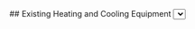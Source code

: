 
<Tabs>
    <Tab eventKey="assessment" title="Assessment">
        ## Existing Heating and Cooling Equipment
        <Select label="This heat pump will…" options={[
            "Replace electric resistance heat",
            "Replace natural gas heat",
            "Replace fuel oil heat",
            "Replace propane heat",
            "Replace wood heat",
            "Displace/Reduce electric resistance heat",
            "Displace/Reduce natural gas heat",
            "Displace/Reduce fuel oil heat",
            "Displace/Reduce propane heat",
            "Displace/Reduce wood heat",
            ]} path="heat_pump_purpose" />

        ## Visual Assessment of the Existing Equipment

        <PhotoInput id="existing_heating_appliance_photo" label="Existing Heating Appliance - Photo">
           Take a wide-angle photo of the existing heating appliance showing the condition.
           Examples of heating appliances: gas furnace, oil furnace, gas boiler, oil boiler, gas wall heater,
           electric wall heater, electric baseboard, wood stove, pellet stove, etc.
        </PhotoInput>
        <PhotoInput id="existing_heating_appliance_name_plate_photo" label="Existing Heating Appliance Name Plate – Photo">
           Take a photo of the existing heating appliance’s nameplate.
        </PhotoInput>


        <Checkbox options={['No cooling appliance']} path="no_cooling_appliance"/>

        <ShowOrHide visible={props.data?.no_cooling_appliance?.length === 0}>
            <PhotoInput id="existing_cooling_appliance_photo" label="Existing Cooling Appliance – Photo">
                Take a wide-angle photo of the existing cooling appliance showing the condition.
                Examples of cooling appliances: central air conditioner,
                window air conditioner, wall air conditioner, evaporative cooler, old heat pump.
            </PhotoInput>
            <PhotoInput id="existing_cooling_appliance_name_plate_photo" label="Existing Cooling Appliance Name Plate – Photo ">
                Take a photo of the existing cooling appliance’s nameplate
            </PhotoInput>
        </ShowOrHide>


        ## Visual Assessment of the Ductwork
        If the ducts will be entirely replaced or the visual inspection found significant duct upgrades and
        repairs are needed:
        - Make notes and skip performing a duct leakage test at the initial phase
        - Perform the duct leakage test post upgrades and repairs to verify the ducts are sufficiently airtight
        <PhotoInput id="existing_ductwork_photo" label="Ductwork – Photo">
            Provide a representative photo of the existing ductwork condition.
        </PhotoInput>
        <StringInput label="Ductwork Comments" path="comment_ductwork" />

        ## Static Pressure Test
        Total external static pressure measurement
        <PhotoInput id="preupgrade_static_pressure_test_photo" label="Pre-upgrade Static Pressure Test – Photo" uploadable>
            Take a photo of the manometer readout or screenshot from digital instrument app.
        </PhotoInput>
        <StringInput label="Comment on remediation plans" path="comment_pre_upgrade_static_pressure_test" hint="If total external static pressure is above 0.5 i.w.c, assess whether the static pressure is in the supply or return. If it is in the return, consider recommending upsizing the return filter to accommodate a larger size and a deeper filter." />

        ## Airflow Test
        Use flow plate test OR the pressure matching technique OR the total external static pressure vs CFM fan curve method
        <PhotoInput id="pre_upgrade_air_flow_test_setup_photo" label="Pre-Upgrade Airflow Test Setup – Photo">
            Take a photo of the airflow test setup.
        </PhotoInput>
        <PhotoInput id="pre_upgrade_air_flow_test_results_photo" label="Pre-Upgrade Airflow Results – Photo" uploadable >
            Take a photo of the manometer CFM or upload a screenshot of the instrument app or the manometer and fan curve chart/table.
        </PhotoInput>
        <StringInput label="Comments on Pre-Upgrade Airflow Test" path="comment_pre_upgrade_air_flow_test" hint="Comment on remediation plan if flow is much lower than 400 CFM per ton" />

        ## Duct Leakage Testing
        If the ducts will be entirely replaced or the visual inspection found significant duct upgrades and
        repairs are needed:
        - Make notes and skip performing a duct leakage test at the initial phase
        - Perform the duct leakage test post upgrades and repairs to verify the ducts are sufficiently airtight

        <Select label="Select the test method used:" options={["Duct leakage tester", "Pressure pan","Airflow hood (capture hood, balometer)"]} path="duct_leakage_test_method" />

        <ShowOrHide visible={props.data?.duct_leakage_test_method === 'Duct leakage tester'}>
            <PhotoInput id="duct_test_setup_photo" label="Duct Test Setup – Photo">
                Take a photo of the duct test setup showing ring size and how it is attached to the duct system.
            </PhotoInput>
            <PhotoInput id="duct_leakage_cfm_photo" label="Duct Leakage CFM – Photo">
                Take a photo of the duct leakage test manometer, CFM at 25 Pa.
            </PhotoInput>

            | CFM25 per 100 ft<sup>2</sup> Calculator
            | ---------------------------------------
            | <NumberInput label="CFM25" min={0} path="cfm25_calculator.cfm25"  />
            | <NumberInput label="Conditioned Floor Area (ft&#178;)" min={0} path="cfm25_calculator.conditioned_floor_area"  />
            | CFM25 per 100 ft<sup>2</sup> = { props.data.cfm25_calculator?.cfm25 && props.data.cfm25_calculator?.conditioned_floor_area ? ((props.data.cfm25_calculator.cfm25 / props.data.cfm25_calculator.conditioned_floor_area) * 100).toFixed(2) : null }

            ## Type Of Test
            <Radio label="Type of duct leakage test performed" options={['Total Leakage','Leakage to Outside']} path="type_of_duct_leakage_radio" />
        </ShowOrHide>
        <ShowOrHide visible={props.data?.duct_leakage_test_method === 'Pressure pan'}>
            <PhotoInput id="pressure_pan_setup_photo" label="Pressure Pan Setup – Photo">
                Take a photo of the pressure pan and manometer measuring one supply register.
            </PhotoInput>
            <PhotoInput id="pressure_pan_results_photo" label="Pressure Pan Results – Photo">
                Take a photo of the document showing the readings from all the supply registers.
            </PhotoInput>
        </ShowOrHide>
        <ShowOrHide visible={props.data?.duct_leakage_test_method === 'Airflow hood (capture hood, balometer)'}>
            <PhotoInput id="airflow_hood_setup_photo" label="Airflow Hood Setup  – Photo">
                Take a photo of the airflow hood measuring one supply register.
            </PhotoInput>
            <PhotoInput id="airflow_hood_results_photo" label="Airflow Hood Results  – Photo">
                Take a photo of the document showing the readings from all the supply registers.
            </PhotoInput>
        </ShowOrHide>

        ## Combustion Appliance Safety Testing
            <p>If the home upgrades will result in a barometric draft controlled or Category I appliance equipped with a draft
        hood or connected to a natural draft venting system remaining in the conditioned envelope of the home, combustion
        safety checks are required to be performed at the completion of the project. </p>

    </Tab>
     <Tab eventKey="planning" title="Planning">
       ## Planned Install Location
        <PhotoInput id="proposed_odu_install_location_photo" label="Proposed ODU Install Location – Photo">
            Take a photo of proposed ODU install location.
        </PhotoInput>
        <Radio label="ODU Mounting Style" options={['Pad','Ground Stand','Wall Mount','Roof Mount']} path="outdoor_unit.odu_mounting_style" />

        <NumberInput label="ODU Inches Above The Ground (elevated above the snow)" min={0} path="outdoor_unit.odu_inches_above_ground" />

        <Radio label="Overhead Snow & Ice Protection" options={['Awning/Cover','None']} path="outdoor_unit.snow_ice_protection" />

        ## Manual J Calculation
        <Collapsible header="Manual J Calculation Details">
            Correctly sizing the heat pump for the home’s heating and cooling needs is much more
            important for a heat pump than for a furnace and AC system. Use ACCA-approved Manual J
            residential load calculation software. It is recommended that the Manual J calculations be
            performed with the home occupant present that knows the most about the home to help
            determine the most accurate values to enter. Ask the home occupant whether any rooms
            presently get too hot or cold.
        </Collapsible>

         <FileInput id="manual_j_file" label="PDF of Manual J - File">
                Attach the Manual J load calculations showing design conditions, conditioned square footage,
                and the heating and cooling load calculations.
        </FileInput>
        <StringInput label="Manual J Notes or Comments" path="comment_manual_j" />

        ## Equipment Performance Tables
        You are encouraged to use the <a href="https://basc.pnnl.gov/cchp_decision_tool" target="_blank" rel="noopener noreferrer">Cold Climate Heat Pump Decision Tool</a> which
        can help assist in selecting the right heat pump for this home. The Cold Climate Heat Pump Decision Tool will
        make use of the Manual J load values and the duct air flow capability test result data.

        <Collapsible header="Equipment Selection Details">
        Select the equipment based on the ASHRAE heating and cooling design conditions, Manual J load calculation or alternate load sizing
        method such as sizing the equipment to the air flow capability of the ducts if it is less than the Manual J loads.
        The Cold Climate Heat Pump Decision Tool will recommend equipment sized to the capability of the ducts.

        Equipment selection also depends on knowing the equipment’s performance at specific temperatures.
        Reference the manufacturer’s extended performance tables and/or the data from the NEEP Cold Climate Air Source Heat Pump List.
        Factor in decisions such as heat pump + auxiliary heat, or dual fuel into the equipment selection as applicable.
        If the existing ducts can only accommodate a heat pump below the size that is needed, discuss with the customer the
        options of air sealing and insulating the envelop more to decrease the heating and cooling loads, upgrading the ducts,
        or supplementing the central heat pump with one or more ductless heat pumps. ACCA’s Manual S can also be used to help
        select the right heat pump. Please add a comment recording the decisions made.
        </Collapsible>
        <PhotoInput id="mfg_extended_heating_performance_table_photo" label="Mfr's Heating Performance Table – Photo" uploadable>
            Upload a photo of the manufacturer's extended heating performance table.
        </PhotoInput>
        <NumberInput label="Aux Heat Lockout Above This Temperature (&deg;F)" min={0} path="aux_heat_lockout_temperature" />
        <NumberInput label="Compresser Lockout Below This Temperature (&deg;F)" min={0} path="compresser_lockout_temperature" />
        <NumberInput label="Dual Fuel Switch Over Temperature (&deg;F)" min={0} path="dual_fuel_switch_over_temperature" />

        <PhotoInput id="mfg_extended_cooling_performance_table_photo" label="Mfr's cooling performance table – Photo" uploadable>
            Upload a photo of the manufacturer's extended cooling performance table showing sensible, latent, or SHR.
        </PhotoInput>

        ## Pre-installation Additional Comments
        <StringInput label="Additional Comments" path="comment_ductwork_concluding_summary"  hint="E.g., Return air filter grille upsizing" />
    </Tab>
    <Tab eventKey="installation" title="Installation">
        <DateInput label="Installation Date" path="install_date" />
        ## Refrigerant Recovery
        <Radio label="Is this heat pump installation replacing an old AC or heat pump?" options={['Yes','No']} path="replacting_old_ac_or_heatpump" />
        <ShowOrHide visible={props.data.replacting_old_ac_or_heatpump === "Yes"}>
            <PhotoInput id="old_ac_or_heat_pump_photo" label="Old AC or Heat Hump Nameplate – Photo">
                Take a photo of the old AC or heat pump nameplate showing the refrigerant charge.
            </PhotoInput>
            <PhotoInput id="recover_setup_photo" label="Recovery Setup – Photo">
                Take a photo of the refrigerant recovery setup.
            </PhotoInput>
            <PhotoInput id="recover_scale_photo" label="Recovery Scale – Photo">
                Take a photo of the scale showing how much refrigerant was recovered out of the system.
            </PhotoInput>
       </ShowOrHide>
        ## Equipment
        <PhotoInput id="odu_nameplate_photo" label="ODU nameplate – Photo" >
            Take a photo of the Outdoor Unit (ODU) nameplate.
        </PhotoInput>
        <PhotoInput id="idu_nameplate_photo" label="IDU nameplate – Photo">
            Take a photo of the Indoor Unit (IDU) nameplate.
        </PhotoInput>
        ## Electrical
        <PhotoInput id="odu_circuit_breaker_photo" label="ODU circuit breaker – Photo">
            Take a photo showing the amperage of the Outdoor Unit (ODU) circuit breaker.
        </PhotoInput>
        <PhotoInput id="idu_circuit_breaker_photo" label="IDU circuit breaker – Photo">
            Take a photo showing the amperage of the Indoor Unit (IDU) circuit breaker.
        </PhotoInput>

        <StringInput label="Circuit Breaker Notes" path="comment_circuit_breaker_notes" hint="E.g., wire size modifications, or shared or repurposed circuits." />
        ## Installation Tests
        <PhotoInput id="nitrogen_pressure_test_setup_photo" label="Nitrogen Pressure Test Setup – Photo">
            Take a photo of the nitrogen pressure test setup. Test to 500 PSI or manufacturer's recommended test pressure.
        </PhotoInput>
        <PhotoInput id="nitrogen_pressure_test_result_photo" label="Nitrogen Pressure Decay Test Results – Photo">
            Take a photo of the pressure gauge showing the temperature-compensated pressure decay after 10 minutes. Please use a digital pressure gauge while the
            system is pressurized with nitrogen, check all the field made connections using non-corrosive bubble solution and/or an ultrasonic leak detector.
        </PhotoInput>
        <PhotoInput id="vacuum_decay_test_setup_photo" label="Vacuum Decay Test Setup – Photo">
            Take a photo of the vacuum/evacuation setup. Use core removal tool and minimize number of fittings.

            Valve cores are not to be reused under any circumstances after removal from the valve Body.
            The external sealing element of the core will take a “compression set”, conforming to the
            mating port surface after installation. This is a common phenomenon for rubber, and contributes
            to the robustness of rubber seals. But after the core has been removed and reinstalled the
            seal may experience difficulty sealing to another position with different surface conditions.
            Therefore, it is recommended that service personnel always install a new core when servicing the system.
        </PhotoInput>
        <PhotoInput id="vacuum_decay_test_results_photo" label="Vacuum Decay Test Results – Photo">
            Take a photo of the vacuum decay test results. Use a digital micron gauge. The system must be isolated from the vacuum pump. The vacuum must not rise above 500 microns in 15 minutes.
        </PhotoInput>
        ## Refrigerant Adjustments
        <PhotoInput id="refrigerant_adjustments_photo" label="Refrigerant Adjustments (if applicable) – Photo">
            Take a photo of the scale readout and calculations for the refrigerant charge adjustment.
        </PhotoInput>
        | Additional Refrigerant Calculator
        | ---------------------------------
        | <NumberInput label="Feet of line set beyond factory charge" min={0} path="refrigerant_calculator.ft_line_set_beyond_factory_charge" hint=""  />
        | <NumberInput label="Ounce of refrigerant per foot of line set" min={0} path="refrigerant_calculator.oz_per_ft_refrigerant" hint="Please write the ounces of additional refrigerant added beyond the factory charge behind the service cover." />
        |  Ounces of additional refrigerant = {(props.data?.refrigerant_calculator?.ft_line_set_beyond_factory_charge && props.data?.refrigerant_calculator?.oz_per_ft_refrigerant) ? props.data.refrigerant_calculator.ft_line_set_beyond_factory_charge  * props.data.refrigerant_calculator.oz_per_ft_refrigerant : null}
        <StringInput label="Notes about refrigerant quantity adjustments or weigh in" path="comment_refrigerant_quantity_adjustments_or_weigh_in" />
        ## Protection
        <PhotoInput id="condensate_line_photo" label="Condensate Line – Photo">
           Take a photo of the condensate line. If the condensate line runs through an unconditioned attic or crawlspace the line must be insulated to prevent condensation drips.
        </PhotoInput>
        <PhotoInput id="line_set_protection_photo" label="Line Set Protection – Photo">
           Take a photo of the line set and line set wall penetration protection.
        </PhotoInput>
        <PhotoInput id="electrical_surge_protection_device_photo" label="Electrical Surge Protection Device – Photo">
           Take a photo of the electrical surge protection device installed.
        </PhotoInput>
        <PhotoInput id="service_caps_photo" label="Service Caps Reinstalled and Tight – Photo">
           Take a photo of the service caps showing they have been reinstalled and tightened. Your jurisdiction may require the service port caps to be locking refrigerant caps.

           Install service caps that have o-ring seals or use a copper flare gasket to help seal a brass-on-brass mating surface.
        </PhotoInput>

        ## Plenum connections
         <PhotoInput id="plenum_connections_photo" label="Plenum Connections – Photo">
            Take a photo of the supply and return plenum connections to the air handler cabinet showing they have been sealed, insulated and have a vapor barrier.
        </PhotoInput>
    </Tab>
    <Tab eventKey="post_install" title="Post-Installation">
        ## Post-install Airflow Test
        <PhotoInput id="post_install_air_flow_test_setup_photo" label="Post-Install Airflow Test Setup – Photo">
            Take a photo of the post-installation airflow test setup.
        </PhotoInput>
         <PhotoInput id="post_install_air_flow_test_results_photo" label="Post-Install Airflow Test Results – Photo">
            Take a photo of the post-installation airflow test results.
        </PhotoInput>
         ## Post-install Static Pressure Test
        <PhotoInput id="post_install_static_pressure_test_setup_photo" label="Post-Install Static Pressure Test Setup – Photo">
            Take a photo of the static pressure test setup showing the tap placement.
        </PhotoInput>
        <PhotoInput id="post_install_static_pressure_test_results_photo" label="Post-Install Static Pressure Test Results – Photo">
            Take a photo of the manometer readout showing the total external static pressure.
        </PhotoInput>
        ## Thermostat Settings
        <PhotoInput id="thermostat_setting_photo" label="Thermostat Setting – Photo">
            Take a photo of the thermostat showing the temperature value set for the auxiliary heat lockout, compressor lockout temperature, and dual fuel switch over temperature as applicable.
        </PhotoInput>
        <StringInput label="Notes about thermostat settings" path="comment_about_thermostat_settings" />

        ## Project Invoice
        <PhotoInput id="project_invoice_photo" label="Project Invoice – Photo">
            Take a photo of the project invoice if your program requires it.
        </PhotoInput>

        ## Mechanical Ventilation
        If the addition of supply based mechanical ventilation is included in the heat pump upgrade. Use the mechanical
        ventilation quality installation workflow to document that installation.

        <CombustionSafetyChecksLink {...props} />

    </Tab>
    <Tab eventKey="report" title="Report">
        <PrintSection label="Print Report">
            ---
            # Central Ducted Split Heat Pump Upgrade
            ## Photo Report

            <ProjectInfoReport {...props} />

            ## About the Report:
            This report is intended to document:
            1. The critical tests for evaluating the ductwork in a home to determine what, if any, duct
            repairs or upgrades are needed so that the upgrade to a heat pump yields the expected
            efficiency benefits.
            2. The home’s heating and cooling loads.
            3. The heat pump equipment selection.
            4. The heat pump installation.

            A successful central ducted split heat pump installation starts with well-sealed, insulated, and
            correctly sized ductwork, and careful equipment planning and selection. Proper installation and
            commissioning are paramount to ensuring maximum equipment efficiency and a long trouble-free equipment life.
            The photo requirements in this document record the key steps to ensure
            success. It is strongly recommended a printed copy of this report be attached to the air handler
            as a record to help future home energy raters and HVAC techs.

            ## About Atmospherically Vented Appliances
            If there there are atmospherically vented appliances inside the home after the heat pump installation, a combustion safety
            test should have been performed to test for backdrafting. Please refer to the combustion safety documentation report if such a test was performed at this house.

            ## Acronyms
            ODU – Outdoor Unit <br/>
            IDU – Outdoor Unit

            ## ATTENTION CUSTOMER: Heat Pump Cleaning and Maintenance
            ## Quarterly
            ### Air Filter
            Check the air filter quarterly and replace as needed. If your system was designed to take a 1" thick
            pleated filter, they will get dirty and need to be replaced sooner than if the system was designed to
            take a 4" filter. Ask your HVAC installer what filter MERV (minimum efficiency reporting value) rating
            your heat pump was designed to take and purchase replacement filters of the same MERV value. Going with a
            higher MERV rating can result in many unintended consequences including reduced air flow that results in
            comfort problems and higher energy use.

            ## Twice a Year
            ### Outdoor Unit Condenser Coil
            It is a best practice to inspect the outdoor unit at least twice a year for debris build up on the
            condenser coil. Leaves, pollen, and fluff from cottonwood trees can build up and block the movement of air
             through the condenser coil and cause poor performance. You can carefully clean loose debris off the
             condenser coil using a vacuum cleaner and a soft brush. Take care to not bend the fins on the condenser
             coil. For more stubborn or stickier dust, it is best practice to call an HVAC service tech. They will
             spray down your coil with the correct cleaning detergent to not damage the material and disassemble the
             outdoor unit enough to spray water from the inside to push out the dust and debris and rinse the coil
             free of the cleaning detergent.

            ### Supply Vents
            It is a best practice to vacuum the supply grilles twice a year. If the supply grilles are located on
            the floor it is best practice to remove the supply grill and use the vacuum’s crevice tool to vacuum
            the area of the supply duct that can be reached.

            ## Yearly
            ### Condensate Drain
            It is a best practice to inspect the end of the condensate drain yearly. If there is a buildup of
            goo/slime/mucus/snot at the end of the condensate drain line, it is time to call a HVAC service tech.
            They will use the combination of a shop vac, drain snakes, and pressurized water to clean out the
            condensate drain line.


            ## Pre-Upgrade Tests
            <p><strong>This heat pump will: </strong> {props.data?.heat_pump_purpose}</p>

            <Photo
                id="existing_heating_appliance_photo"
                label="Existing Heating Appliance - Photo"
                required
            >
                Photo of existing heating appliance
            </Photo>

            <Photo
                    id="existing_heating_appliance_name_plate_photo"
                    label="Existing Heating Appliance Name Plate – Photo"
                    required
            >
            Photo of existing heating appliance’s nameplate
            </Photo>
            <p><strong>Cooling appliance exists: </strong>{props.data?.no_cooling_appliance?.length === 0 ? "Yes" : "No"}</p>
            <ShowOrHide visible={props.data?.no_cooling_appliance?.length === 0}>
                <Photo
                    id="existing_cooling_appliance_photo"
                    label="Existing Cooling Appliance – Photo"
                    required
                >
                    Photo of existing cooling appliance’s nameplate
                </Photo>
                <Photo id="existing_cooling_appliance_name_plate_photo"
                    label="Existing Cooling Appliance Name Plate – Photo "
                    required>
                    Photo of the existing cooling appliance’s nameplate
                </Photo>

            </ShowOrHide>
            <Photo id="existing_ductwork_photo" label="Ductwork – Photo" required>
                Photo of existing ductwork condition
            </Photo>
            {
                props.data.comment_ductwork
                ? <p><strong>Ductwork Comments:</strong> {props.data.comment_ductwork}</p>
                : null
            }

            ## Static Pressure Test Results
            Total external static pressure measurement: This measurement is akin to taking the blood pressure of a person.
            Having high blood pressure is an indicator of poor health. The same is true for a HVAC system. For an HVAC system,
            having a total external static pressure value of 0.5 i.w.c or less is good. The ducts can be repaired or upgraded
            to bring a high value down to a healthy value.

            <Photo id="preupgrade_static_pressure_test_photo" label="Pre-Upgrade Static Pressure Test – Photo" required>
                Photo of the manometer readout or screenshot from digital instrument app
            </Photo>
            {
                props.data.comment_pre_upgrade_static_pressure_test
                ? <p><strong>Pre-Upgrade Static Pressure Test Notes: </strong> {props.data.comment_pre_upgrade_static_pressure_test}</p>
                : null
            }

            ## Airflow Test Results
            In order for a heat pump to efficiently and effectively deliver the conditioned air to the house,
            the ducts need to be able to move enough air. This test uses the home's existing air handler to measure how much air the ducts can move.
            If they cannot move enough air, the ducts will need to be repaired or upgraded so that they can move enough air.
            <Photo id="pre_upgrade_air_flow_test_setup_photo" label="Pre-Upgrade Airflow Test Setup – Photo" required>
                Photo of the airflow test setup
            </Photo>
            <Photo id="pre_upgrade_air_flow_test_results_photo" label="Pre-Upgrade Airflow Results – Photo" required>
                Photo of the manometer CFM or screenshot of the instrument app or the manometer and fan curve chart/table.
            </Photo>
            {
                props.data.comment_pre_upgrade_air_flow_test
                ? <p><strong>Pre-Upgrade Airflow Test Notes: </strong> {props.data.comment_pre_upgrade_air_flow_test}</p>
                : null
            }

             ## Duck Leakage Test Results
             Leaky ducts mean the conditioned air doesn't make it to the rooms where the conditioned air is needed.
             The worse kind of duct leakage is leakage to outside because that means the air you paid to conditioned
             is leaking outside the house. The duct leakage test measures how leaky
             the ducts are. Newly constructed homes have a duct leakage limit of 4 CFM25 per 100 ft<sup>2</sup> of conditioned floor area.
             In existing construction it is highly recommended that action be taken to reduce duct leakage if
             the duct leakage test finds the leakage rate to be greater than 12 CFM25 per 100 ft<sup>2</sup> of conditioned floor area.

            <p><strong>Test method used: </strong> {props.data?.duct_leakage_test_method}</p>
            <ShowOrHide visible={props.data?.duct_leakage_test_method === 'Duct leakage tester'}>
                <Photo id="duct_test_setup_photo" label="Duct Test Setup – Photo">
                    Photo of duct test setup showing ring size and how it is attached to the duct system
                </Photo>
                <Photo id="duct_leakage_cfm_photo" label="Duct Leakage CFM – Photo">
                    Photo of duct leakage test manometer, CFM at 25 Pa
                </Photo>

                {
                    props.data.type_of_duct_leakage_radio
                    ? <p><strong> Type Of Duct Leakage Test Performed: </strong> {props.data.type_of_duct_leakage_radio}</p>
                    : null
                }

                <p><strong>CFM25 =</strong>{props.data.cfm25_calculator?.cfm25 ? props.data.cfm25_calculator.cfm25 : null}</p>
                <p><strong>Conditioned Floor Area (ft<sup>2</sup>) = </strong>{props.data.cfm25_calculator?.conditioned_floor_area ? props.data.cfm25_calculator.conditioned_floor_area : null} </p>
                <p><strong>Duct CFM25 per 100 per ft<sup>2</sup> = </strong>{ props.data.cfm25_calculator?.cfm25 && props.data.cfm25_calculator?.conditioned_floor_area ? ((props.data.cfm25_calculator.cfm25 / props.data.cfm25_calculator.conditioned_floor_area) * 100).toFixed(2) : null } </p>
            </ShowOrHide>

            <ShowOrHide visible={props.data?.duct_leakage_test_method === 'Pressure pan'}>
                <Photo id="pressure_pan_setup_photo" label="Pressure Pan Setup – Photo">
                    Photo of the pressure pan and manometer measuring one supply register
                </Photo>
                <Photo id="pressure_pan_results_photo" label="Pressure Pan Results – Photo">
                    Photo of the document showing the readings from all the supply registers
                </Photo>
            </ShowOrHide>

            <ShowOrHide visible={props.data?.duct_leakage_test_method === 'Airflow hood (capture hood, balometer)'}>
                <Photo id="airflow_hood_setup_photo" label="Airflow Hood Setup  – Photo">
                    Photo of the airflow hood measuring one supply register
                </Photo>
                <Photo id="airflow_hood_results_photo" label="Airflow Hood Results  – Photo">
                    Photo of the document showing the readings from all the supply registers
                </Photo>
            </ShowOrHide>

            ## Planning
            <Photo id="proposed_odu_install_location_photo" label="Proposed ODU Install Location – Photo" required>
               Photo of proposed ODU install location
            </Photo>
            {
                props.data?.outdoor_unit?.odu_mounting_style
                ? <p><strong>ODU Mounting Style: </strong> {props.data.outdoor_unit.odu_mounting_style}</p>
                : null
            }
            {
                props.data.outdoor_unit?.odu_inches_above_ground
                ? <p><strong>ODU Inches Above The Ground (elevated above the snow): </strong> {props.data.outdoor_unit.odu_inches_above_ground}</p>
                : null
            }
            {
                props.data.outdoor_unit?.snow_ice_protection
                ? <p><strong>Overhead Snow & Ice Protection: </strong> {props.data.outdoor_unit.snow_ice_protection}</p>
                : null
            }


            {
                props.metadata.attachments?.manual_j_file && (
                <>
                <h2> Manual J </h2>
                 {props.metadata.attachments?.manual_j_file  ? <p>Please see the attached Manual J report.</p> : null}
                </>)
            }
            <PDFRenderer id="manual_j_file" label="" />



            { props.data.comment_manual_j
                && (<p><strong>Manual J Notes or Comments: </strong> {props.data.comment_manual_j}</p>
                )
            }
            ## Equipment Selection
            The selected heat pump's extended heating and cooling performance tables are shown below. These tables were used in concert with the ASHRAE heating
            and cooling design conditions, and Manual J load calculations to select the best equipment to fit the home's heating and cooling needs. Please see comment below if decisions needed to be made regarding whether to size the heat pump to the existing duct capacity or the ducts were replaced to accommodate the heat pump’s air flow requirements.
            <Photo id="mfg_extended_heating_performance_table_photo" label="Mfr's Heating Performance Table – Photo" required>
            The selected heat pump's extended heating performance table
            </Photo>

            {
                props.data.aux_heat_lockout_temperature
                ? <p><strong>Aux Heat Lockout Above This Temperature (&deg;F): </strong> {props.data.aux_heat_lockout_temperature}</p>
                : null
            }
            {
                props.data.compresser_lockout_temperature
                ? <p><strong>Compresser Lockout Below This Temperature (&deg;F): </strong> {props.data.compresser_lockout_temperature}</p>
                : null
            }
            {
                props.data.dual_fuel_switch_over_temperature
                ? <p><strong>Dual Fuel Switch Over Temperature (&deg;F): </strong> {props.data.dual_fuel_switch_over_temperature}</p>
                : null
            }

            <Photo id="mfg_extended_cooling_performance_table_photo" label="Mfr's cooling performance table – Photo" required>
                The selected heat pump's extended cooling performance table
            </Photo>

            {
                props.data.comment_ductwork_concluding_summary
                ? <p><strong>Pre-Installation Comments: </strong> {props.data.comment_ductwork_concluding_summary}</p>
                : null
            }

            ## Installation
            {props.data?.replacting_old_ac_or_heatpump && (<p> Is this heat pump installation replacing an old AC or heat pump? <strong>{props.data?.replacting_old_ac_or_heatpump}</strong></p>)}

            {props.data?.replacting_old_ac_or_heatpump && props.data?.replacting_old_ac_or_heatpump === "Yes"  && (
            <>
                <Photo id="old_ac_or_heat_pump_photo" label="Old AC or Heat Hump Nameplate – Photo" required>
                    Take a photo of the old AC or heat pump nameplate showing the refrigerant charge.
                </Photo>
                <Photo id="recover_setup_photo" label="Recovery Setup – Photo" required>
                    Take a photo of the refrigerant recovery setup.
                </Photo>
                <Photo id="recover_scale_photo" label="Recovery Scale – Photo" required>
                    Take a photo of the scale showing how much refrigerant was recovered out of the system.
                </Photo>
            </>
            )}

            ## Equipment
            <Photo id="odu_nameplate_photo" label="Outdoor Unit Nameplate – Photo" required />
            <Photo id="idu_nameplate_photo" label="Indoor Unit Nameplate – Photo" required />
            <Photo id="odu_circuit_breaker_photo" label="Outdoor Unit Circuit Breaker – Photo" required />
            <Photo id="idu_circuit_breaker_photo" label="Indoor Unit Circuit Breaker – Photo" required />
            {
                props.data.comment_circuit_breaker_notes
                ? <p><strong>Circuit Breaker Notes: </strong> {props.data.comment_circuit_breaker_notes}</p>
                : null
            }

            ## Installation Tests
            <Photo id="nitrogen_pressure_test_setup_photo" label="Nitrogen Pressure Test Setup – Photo" required>
                The test is conducted at 500 PSI or the manufacturer's recommended test pressure.
            </Photo>
            <Photo id="nitrogen_pressure_test_result_photo" label="Nitrogen Pressure Decay Test Results – Photo" required>
              A passing temperature-compensated nitrogen pressure decay test will show zero or almost zero pressure decay after 10 minutes.
              This means the system's connections have been tested to withstand the maximum operating pressures and there are no leaks in the system.
            </Photo>
            <Photo id="vacuum_decay_test_setup_photo" label="Vacuum Decay Test Setup – Photo" required>
                A good vacuum decay test setup will have the micron gauge located as close to the equipment as possible. It will have an isolation
                 valve in the setup so that the vacuum pump and vacuum hose can be isolated from the system during the decay measurement period.
            </Photo>
            <Photo id="vacuum_decay_test_results_photo" label="Vacuum Decay Test Results – Photo" required >
                A passing vacuum decay test is one where the system's vacuum does not rise above 500 microns in 10 minutes with the vacuum pump and
                vacuum hose isolated from the system. This indicates the system contains no moisture and is leak free.
            </Photo>
            ## Refrigerant Adjustments
            <Photo id="refrigerant_adjustments_photo" label="Refrigerant Adjustments (if applicable) – Photo" >
                Photo of scale readout and calculations for refrigerant charge adjustment
            </Photo>
            | Additional Refrigerant Added
            | ---------------------------------
            | Feet of line set beyond factory charge = {props.data?.refrigerant_calculator?.ft_line_set_beyond_factory_charge ? props.data.refrigerant_calculator.ft_line_set_beyond_factory_charge : null}
            | Ounce of refrigerant per foot of line set = {props.data?.refrigerant_calculator?.oz_per_ft_refrigerant? props.data.refrigerant_calculator.oz_per_ft_refrigerant : null}
            | Ounces of additional refrigerant = {(props.data?.refrigerant_calculator?.ft_line_set_beyond_factory_charge && props.data?.refrigerant_calculator?.oz_per_ft_refrigerant) ? props.data.refrigerant_calculator.ft_line_set_beyond_factory_charge  * props.data.refrigerant_calculator.oz_per_ft_refrigerant : null}
            {
                props.data.comment_refrigerant_quantity_adjustments_or_weigh_in
                ? <p><strong>Notes About Refrigerant Quantity Adjustments Or Weigh In: </strong> {props.data.comment_refrigerant_quantity_adjustments_or_weigh_in}</p>
                : null
            }

            <Photo id="condensate_line_photo" label="Condensate Line – Photo" required>
                Photo of the condensate line. If the condensate line runs through an unconditioned attic or crawlspace the line must be insulated to prevent condensation drips.
            </Photo>
            <Photo id="line_set_protection_photo" label="Line Set Protection – Photo" required>
                The line set and line set to wall penetration should be protected from damage by UV, rain, and pests.
            </Photo>
            <Photo id="electrical_surge_protection_device_photo" label="Electrical Surge Protection Device – Photo">
                Photo of the electrical surge protection device installed
            </Photo>
            <Photo id="service_caps_photo" label="Service Caps Reinstalled and Tight – Photo">
                Your jurisdiction may require the service port caps to be locking refrigerant caps.
            </Photo>
            <Photo id="plenum_connections_photo" label="Plenum Connections – Photo" required >
                The supply and return plenum connections to the air handler cabinet should be sealed, insulated, and have a vapor barrier.
            </Photo>

            ## Post-Installation

            <Photo id="post_install_air_flow_test_setup_photo" label="Post-Install Airflow Test Setup – Photo" required />

             <Photo id="post_install_air_flow_test_results_photo" label="Post-Install Airflow Test Results – Photo" required>
                Generally, a heat pump should move approximately 400 CFM per ton of heating/cooling capacity +/- 15%.
            </Photo>

            <Photo id="post_install_static_pressure_test_setup_photo" label="Post-Install Static Pressure Test Setup – Photo" required />

            <Photo id="post_install_static_pressure_test_results_photo" label="Post-Install Static Pressure Test Results – Photo" required>
                Generally, an efficiently running system will have a total external static pressure of 0.5 i.w.c or less.
                i.w.c stands of inches of water column which is the standard unit of measurement for this test.
            </Photo>

            <Photo id="thermostat_setting_photo" label="Thermostat Setting – Photo" required>
                Photo of thermostat setting for auxiliary heat lockout or dual fuel switch over temperature.
                Compare these values to the planned values in the equipment selection section of the report.
            </Photo>

            {
                props.data.comment_about_thermostat_settings
                ? <p><strong>Post-Installation Notes About Thermostat Settings: </strong> {props.data.comment_about_thermostat_settings}</p>
                : null
            }

            {props.metadata?.attachments?.project_invoice_photo && (<>
                <h2>Project Invoice</h2>
                <Photo id="project_invoice_photo" label="Project Invoice – Photo">
                Photo of the project invoice
                </Photo> </>
            )}

            <CombustionSafetyChecksReport {...props} />


        </PrintSection>
    </Tab>

</Tabs>
